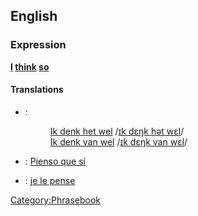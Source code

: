 ==English==
===Expression===
'''[[I]] [[think]] [[so]]'''

====Translations====
*{{nl}}:
*:[[Ik denk het wel]] /[[media:Ik_denk_het_wel.ogg|ɪk dɛŋk hət wɛl]]/
*:[[Ik denk van wel]] /[[media:Ik_denk_van_wel.ogg|ɪk dɛŋk van wɛl]]/
*{{es}}: [[Pienso que sí]]
*{{fr}}: [[je le pense]]

[[Category:Phrasebook]]